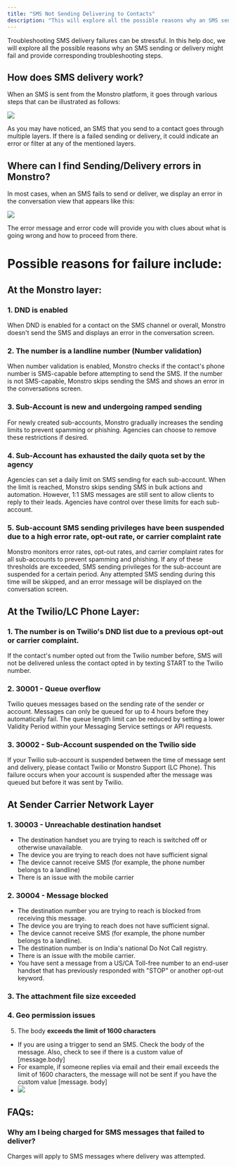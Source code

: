 ```yaml
---
title: "SMS Not Sending Delivering to Contacts"
description: "This will explore all the possible reasons why an SMS sending or delivery might fail and provide corresponding troubleshooting steps."
---
```


Troubleshooting SMS delivery failures can be stressful. In this help doc, we will explore all the possible reasons why an SMS sending or delivery might fail and provide corresponding troubleshooting steps.

## How does SMS delivery work?

When an SMS is sent from the Monstro platform, it goes through various steps that can be illustrated as follows:

![](https://s3.amazonaws.com/cdn.freshdesk.com/data/helpdesk/attachments/production/155001390704/original/gwuD0SeXygdW4us2dRbDWyU4SWLVAbg26Q.jpg?1687260143)

As you may have noticed, an SMS that you send to a contact goes through multiple layers. If there is a failed sending or delivery, it could indicate an error or filter at any of the mentioned layers.

## Where can I find Sending/Delivery errors in Monstro?

In most cases, when an SMS fails to send or deliver, we display an error in the conversation view that appears like this:

![](https://s3.amazonaws.com/cdn.freshdesk.com/data/helpdesk/attachments/production/155001398625/original/IHal9IeKAVI9LHTb1psfIXU-Mj1o7Fz3cw.png?1687264519)

The error message and error code will provide you with clues about what is going wrong and how to proceed from there.

# Possible reasons for failure include:  

## At the Monstro layer:

### 1. DND is enabled

When DND is enabled for a contact on the SMS channel or overall, Monstro doesn't send the SMS and displays an error in the conversation screen.

### 2. The number is a landline number (Number validation)

When number validation is enabled, Monstro checks if the contact's phone number is SMS-capable before attempting to send the SMS. If the number is not SMS-capable, Monstro skips sending the SMS and shows an error in the conversations screen.

### 3. Sub-Account is new and undergoing ramped sending

For newly created sub-accounts, Monstro gradually increases the sending limits to prevent spamming or phishing. Agencies can choose to remove these restrictions if desired.

### 4. Sub-Account has exhausted the daily quota set by the agency

Agencies can set a daily limit on SMS sending for each sub-account. When the limit is reached, Monstro skips sending SMS in bulk actions and automation. However, 1:1 SMS messages are still sent to allow clients to reply to their leads. Agencies have control over these limits for each sub-account.

### 5. Sub-account SMS sending privileges have been suspended due to a high error rate, opt-out rate, or carrier complaint rate

Monstro monitors error rates, opt-out rates, and carrier complaint rates for all sub-accounts to prevent spamming and phishing. If any of these thresholds are exceeded, SMS sending privileges for the sub-account are suspended for a certain period. Any attempted SMS sending during this time will be skipped, and an error message will be displayed on the conversation screen.

## At the Twilio/LC Phone Layer:

  

### 1. The number is on Twilio's DND list due to a previous opt-out or carrier complaint.

If the contact's number opted out from the Twilio number before, SMS will not be delivered unless the contact opted in by texting START to the Twilio number.

### 2. 30001 - Queue overflow

Twilio queues messages based on the sending rate of the sender or account. Messages can only be queued for up to 4 hours before they automatically fail. The queue length limit can be reduced by setting a lower Validity Period within your Messaging Service settings or API requests.

### 3. 30002 - Sub-Account suspended on the Twilio side

If your Twilio sub-account is suspended between the time of message sent and delivery, please contact Twilio or Monstro Support (LC Phone). This failure occurs when your account is suspended after the message was queued but before it was sent by Twilio.

## At Sender Carrier Network Layer

### 1. 30003 - Unreachable destination handset

-   The destination handset you are trying to reach is switched off or otherwise unavailable.
-   The device you are trying to reach does not have sufficient signal
-   The device cannot receive SMS (for example, the phone number belongs to a landline)
-   There is an issue with the mobile carrier

### 2. 30004 - Message blocked

-   The destination number you are trying to reach is blocked from receiving this message.
-   The device you are trying to reach does not have sufficient signal.
-   The device cannot receive SMS (for example, the phone number belongs to a landline).
-   The destination number is on India's national Do Not Call registry.
-   There is an issue with the mobile carrier.
-   You have sent a message from a US/CA Toll-free number to an end-user handset that has previously responded with "STOP" or another opt-out keyword.

### 3.  The attachment file size exceeded

### 4.  Geo permission issues

5. The body **exceeds the limit of 1600 characters**

-   If you are using a trigger to send an SMS. Check the body of the message. Also, check to see if there is a custom value of [message.body]  
-   For example, if someone replies via email and their email exceeds the limit of 1600 characters, the message will not be sent if you have the custom value [message. body]
-   ![](https://s3.amazonaws.com/cdn.freshdesk.com/data/helpdesk/attachments/production/48068091296/original/wUVrqsO1VOTGBDM2HeSLYYsiAsUY9OitDg.png?1604348154)

## FAQs:

### Why am I being charged for SMS messages that failed to deliver?

Charges will apply to SMS messages where delivery was attempted.